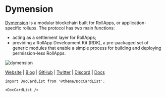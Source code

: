 # Dymension


<MainpageMetrics rpc="https://rpc.dymension.nodestake.org" binary="dymd" />

[Dymension](https://dymension.xyz/) is a modular blockchain built for RollApps, or application-specific rollups. The protocol has two main functions:
- acting as a settlement layer for RollApps;
- providing a RollApp Development Kit (RDK), a pre-packaged set of generic modules that enable a simple process for building and deploying permission-less RollApps.

![dymension](./img/dymension.png)

[Website](https://dymension.xyz/) | [Blog](https://medium.com/@dymension) | [GitHub](https://github.com/dymensionxyz) | [Twitter](https://twitter.com/dymension) | [Discord](https://discord.gg/dymension) | [Docs](https://docs.dymension.xyz/)

```mdx-code-block
import DocCardList from '@theme/DocCardList';

<DocCardList />
```
